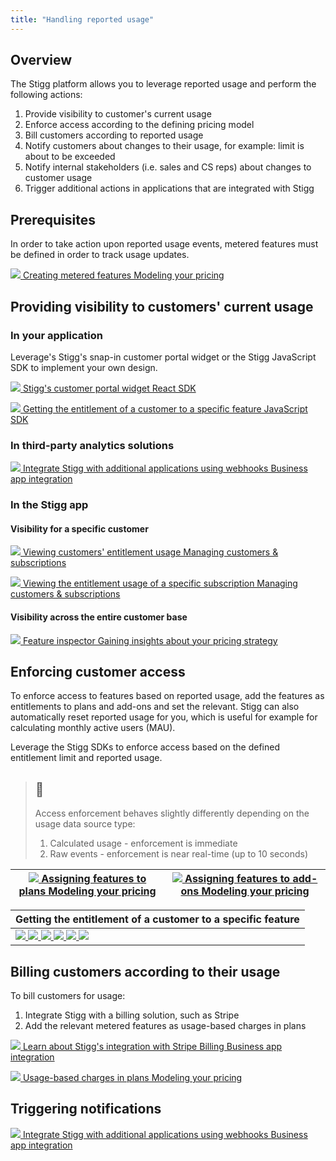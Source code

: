 ```yaml
---
title: "Handling reported usage"
---
```


## Overview

The Stigg platform allows you to leverage reported usage and perform the following actions:

1. Provide visibility to customer's current usage
2. Enforce access according to the defining pricing model
3. Bill customers according to reported usage
4. Notify customers about changes to their usage, for example: limit is about to be exceeded
5. Notify internal stakeholders (i.e. sales and CS reps) about changes to customer usage
6. Trigger additional actions in applications that are integrated with Stigg
  
## Prerequisites

In order to take action upon reported usage events, metered features must be defined in order to track usage updates.

[ ![](/images/79ff1a0-Group_14154.png)  Creating metered features Modeling your pricing ](features#creating-metered-features) 

  
## Providing visibility to customers' current usage

### In your application

Leverage's Stigg's snap-in customer portal widget or the Stigg JavaScript SDK to implement your own design.

[ ![](/images/39506e7-Group_16979.png)  Stigg's customer portal widget React SDK ](react-sdk#rendering-a-customer-portal) 

  
[ ![](/images/d3fa46c-Unofficial_JavaScript_logo_2.svg.png)  Getting the entitlement of a customer to a specific feature JavaScript SDK ](javascript-sdk#checking-if-a-customer-has-access-to-a-metered-feature) 

### In third-party analytics solutions

[ ![](/images/403e25d-zap_1.png)  Integrate Stigg with additional applications using webhooks Business app integration ](webhooks) 

### In the Stigg app

#### Visibility for a specific customer

[ ![](/images/a2e4ee2-couple.png)  Viewing customers' entitlement usage Managing customers & subscriptions ](customers#viewing-customers-entitlement-usage) 

  
[ ![](/images/49580f8-arrows_counterclockwise.png)  Viewing the entitlement usage of a specific subscription Managing customers & subscriptions ](subscriptions#viewing-the-details-of-a-specific-subscription) 

#### Visibility across the entire customer base

[ ![](/images/a2e4ee2-couple.png)  Feature inspector Gaining insights about your pricing strategy ](customers#viewing-customers-entitlement-usage) 

  
## Enforcing customer access

To enforce access to features based on reported usage, add the features as entitlements to plans and add-ons and set the relevant. Stigg can also automatically reset reported usage for you, which is useful for example for calculating monthly active users (MAU).

Leverage the Stigg SDKs to enforce access based on the defined entitlement limit and reported usage.

> ## 🚧
> 
> Access enforcement behaves slightly differently depending on the usage data source type:
> 
> 1. Calculated usage - enforcement is immediate
> 2. Raw events - enforcement is near real-time (up to 10 seconds)

| [ ![](/images/79ff1a0-Group_14154.png)  Assigning features to plans Modeling your pricing ](plans#assigning-features-to-plans) | [ ![](/images/79ff1a0-Group_14154.png)  Assigning features to add-ons Modeling your pricing ](add-ons#assigning-features-to-add-ons) |
| ---------------------------------------------------------------------------------------------------------------------------------------------- | ---------------------------------------------------------------------------------------------------------------------------------------------------- |

| Getting the entitlement of a customer to a specific feature                                                                                                                                                                                                                                                                                                                                                                                                                                                                                                                                                                                                                                                                                                                                                                      |
| -------------------------------------------------------------------------------------------------------------------------------------------------------------------------------------------------------------------------------------------------------------------------------------------------------------------------------------------------------------------------------------------------------------------------------------------------------------------------------------------------------------------------------------------------------------------------------------------------------------------------------------------------------------------------------------------------------------------------------------------------------------------------------------------------------------------------------- |
| [ ![](/images/d96f126-Node.js_logo.svg) ](nodejs-sdk#checking-if-a-customer-has-access-to-a-metered-feature) [ ![](/images/7469835-python-original.png) ](python-sdk-v2#getting-the-entitlement-of-a-customer-for-a-specific-feature) [ ![](/images/9705d6b-ruby-original.png) ](ruby-sdk#getting-the-entitlement-of-a-customer-for-a-specific-feature) [ ![](/images/ccb79d0-go-original-wordmark.png) ](go-sdk#getting-the-entitlement-of-a-customer-for-a-specific-feature) [ ![](/images/e088aed-image.png) ](graphql-api#getting-the-entitlement-of-a-customer-for-a-specific-feature) [ ![](/images/d3fa46c-Unofficial_JavaScript_logo_2.svg.png) ](javascript-sdk#checking-if-a-customer-has-access-to-a-metered-feature) |

  
## Billing customers according to their usage

To bill customers for usage:

1. Integrate Stigg with a billing solution, such as Stripe
2. Add the relevant metered features as usage-based charges in plans

[ ![](/images/1b13737-Stripe_wordmark_-_blurple_small.png)  Learn about Stigg's integration with Stripe Billing Business app integration ](stripe) 

  
[ ![](/images/79ff1a0-Group_14154.png)  Usage-based charges in plans Modeling your pricing ](plans#usage-based-charges) 

  
## Triggering notifications

[ ![](/images/403e25d-zap_1.png)  Integrate Stigg with additional applications using webhooks Business app integration ](webhooks) 